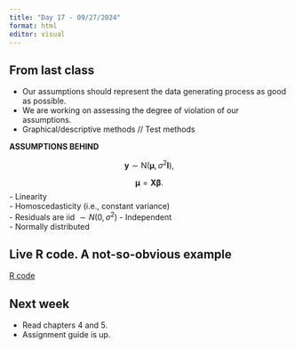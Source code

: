 ```yaml
---
title: "Day 17 - 09/27/2024"
format: html
editor: visual
---
```


## From last class  

- Our assumptions should represent the data generating process as good as possible.  
- We are working on assessing the degree of violation of our assumptions.  
- Graphical/descriptive methods // Test methods  

::: {.alert .alert-info}
**ASSUMPTIONS BEHIND**

$$\mathbf{y} \sim \text{N}(\boldsymbol{\mu}, \sigma^2\mathbf{I}),$$

$$\boldsymbol{\mu} = \mathbf{X}\boldsymbol{\beta}.$$
-   Linearity\
-   Homoscedasticity (i.e., constant variance)\
-   Residuals are iid $\sim N(0, \sigma^2)$
    -   Independent\
    -   Normally distributed


:::

## Live R code. A not-so-obvious example  

[R code](https://github.com/jlacasa/stat705_fall2024/blob/main/classes/in_class_code/day17_inclass.Rmd)


## Next week  

- Read chapters 4 and 5.   
- Assignment guide is up.  

